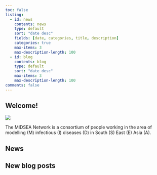 ```yaml
---
toc: false
listing:
  - id: news
    contents: news
    type: default
    sort: "date desc"
    fields: [date, categories, title, description]
    categories: true
    max-items: 3
    max-description-length: 100
  - id: blog
    contents: blog
    type: default
    sort: "date desc"
    max-items: 3
    max-description-length: 100
comments: false
---
```


::: {layout-ncol=2}

::: {.left}

## Welcome!

![](profile.jpg)

The MIDSEA Network is a consortium of people working in the area of modelling (M) infectious (I) diseases (D) in South (S) East (E) Asia (A).

:::

::: {.right}

## News

::: {#news}
:::

:::

:::

## New blog posts

::: {#blog}
:::

